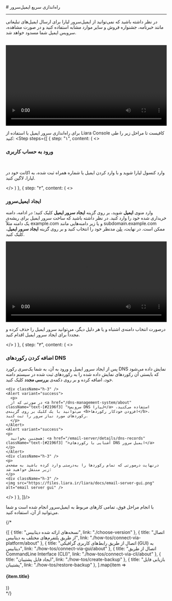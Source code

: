 

<Layout>
<Head>
<title>مستندات راه‌اندازی سریع ایمیل سرور - لیارا</title>
</Head>
# راه‌اندازی سریع ایمیل‌سرور
<hr className="mb-2" />

در نظر داشته باشید که نمی‌توانید از ایمیل‌سرور لیارا برای ارسال ایمیل‌های تبلیغاتی مانند خبرنامه، جشنواره فروش و سایر موارد مشابه استفاده کنید و در صورت مشاهده، سرویس ایمیل شما مسدود خواهد شد.

<br />
<video
src="https://files.liara.ir/liara/email-server/email-service-interface.mp4"
controls="controls"
className="block w-full"
width="100%"
></video>
<br />

  برای راه‌اندازی سرور ایمیل با استفاده از <Link className="text-[#2196f3] " href="/references/console/about">Liara Console</Link> کافیست تا مراحل زیر را طی کنید:
  <Step  steps={[
{
  step: "۱",
  content: (
  <>
    <h3>ورود به حساب کاربری</h3>   
    <p>وارد <Link className="text-[#2196f3] " href="https://console.liara.ir">کنسول لیارا</Link> شوید و با وارد کردن ایمیل یا شماره همراه ثبت شده، به اکانت خود در لیارا، لاگین کنید.</p>
  </>
  )
  },
  {
  step: "۲",
  content: (
  <>
    <h3>ایجاد ایمیل‌سرور</h3>
    <p>
      وارد منوی <b>ایمیل</b> شوید، بر روی گزینه <b>ایجاد سرور ایمیل</b> کلیک کنید؛ در ادامه، 
      دامنه خریداری شده خود را وارد کنید. در نظر داشته باشید که ساخت سرور ایمیل برای ریشه‌ی یک دامنه مثلاً <Important>example.com</Important> و یا زیر دامنه‌هایی مانند <Important>subdomain.example.com</Important> ممکن است.
      در نهایت، <a href="/email-server/details/plans" className="text-[#2196f3] ">پلن</a> مدنظر خود را انتخاب کنید و بر روی گزینه <b>ایجاد سرور ایمیل</b>، کلیک کنید.
    </p>
    <div className="h-3" />
    <video
    src="https://files.liara.ir/liara/docs/create-email.mp4"
    controls="controls"
    className="block w-full"
    width="100%"
    ></video>    
    <div className="h-3" />
    <p>
       درصورت انتخاب دامنه‌ی اشتباه و یا هر دلیل دیگر،‌ می‌توانید سرور ایمیل‌ را حذف کرده و مجدداً برای ایجاد سرور ایمیل اقدام کنید.
    </p>
  </>
  )
  },
  {
  step: "۳",
  content: (
  <>
    <h3>اضافه کردن رکوردهای DNS</h3>
    <p>
      پس از ایجاد سرور ایمیل و ورود به آن،
      به شما یک‌سری رکورد DNS نمایش داده می‌شود که بایستی آن رکوردهای نمایش داده شده را به رکوردهای ثبت شده در سیستم  دامنه خود، اضافه کرده و بر روی دکمه‌ی <b>بررسی مجدد</b> کلیک کنید. 
    </p>

    <div className="h-3" />
    <Alert variant="success">
      <p>
      در صورتی که از <a href="/dns-management-system/about" className="text-[#2196f3] ">سرویس DNS لیارا</a> استفاده می‌کنید، می‌توانید با یک کلیک بر روی گزینه‌ی <b>افزودن خودکار رکوردها</b>، رکورد‌های مورد نیاز سرور را ثبت کنید.
      </p>
    </Alert> 
    <Alert variant="success">
    <p>
      همچنین بخوانید: <a href="/email-server/details/dns-records" className="text-[#2196f3] ">آشنایی با رکوردهای DNS ایمیل سرور</a>
    </p>
    </Alert>
    <div className="h-3" />
    <p>
    درنهایت درصورتی که تمام رکوردها را به‌درستی وارد کرده باشید به صفحه‌ی زیر منتقل خواهید شد:
    </p>
    <div className="h-3" />
    <img src="https://files.liara.ir/liara/docs/email-server-gui.png" alt="email server gui" />


  </>
  )
  },
]}/>
<div className="h-5" />
با انجام مراحل فوق، تمامی کارهای مربوط به ایمیل‌سرور انجام شده است و شما می‌توانید از آن، استفاده کنید.


{/* <Section id="see-also" title="همچنین بخوانید:" />

<div className='h-2' />
<div className="grid md:grid-cols-2 gap-4">
            {[
      {
        title: "نسخه‌های ارائه شده دیتابیس",
        link: "./choose-version"
      },
      {
        title: "اتصال از طریق پلتفرم‌های مختلف به دیتابیس",
        link: "./how-tos/connect-via-platform/about"
      },
      {
        title: "اتصال از طریق رابط‌های کاربری گرافیکی (GUI) به دیتابیس",
        link: "./how-tos/connect-via-gui/about"
      },
      {
        title: "اتصال از طریق CommandLine Interface (CLI)",
        link: "./how-tos/connect-via-cli/about"
      },
      {
        title: "ایجاد فایل پشتیبان",
        link: "./how-tos/create-backup"
      },
      {
        title: "بازیابی فایل پشتیبان",
        link: "./how-tos/restore-backup"
      },
  ].map(item =>
    <Link href={item.link}>
    <Card className="flex cursor-pointer w-full items-center justify-between">
        <div className="flex items-center gap-3">
        <h4>
            {item.title}
        </h4>
        </div>
        <GoArrowLeft className="ml-1" />
    </Card>
    </Link>
            )}
</div> */}

</Layout>